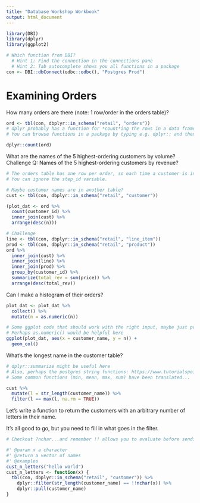 ```yaml
---
title: "Database Workshop Workbook"
output: html_document
---
```


```r
library(DBI)
library(dplyr)
library(ggplot2)

# Which function from DBI? 
  # Hint 1: Find the connection in the connections pane
  # Hint 2: Tab autocomplete shows you all functions in a package
con <- DBI::dbConnect(odbc::odbc(), "Postgres Prod")
```

# Examining Orders

How many orders are there (note: 1 row/order in the orders table)?

```r
ord <- tbl(con, dbplyr::in_schema("retail", "orders"))
# dplyr probably has a function for *count*ing the rows in a data frame...
# You can browse functions in a package by typing e.g. dplyr:: and then using arrow keys

dplyr::count(ord)
```

What are the names of the 5 highest-ordering customers by volume? 
Challenge Q: Names of the 5 highest-ordering customers by revenue?

```r
# The orders table has one row per order, so each time a customer is in there is one order.
# You can ignore the step_id variable.

# Maybe customer names are in another table?
cust <- tbl(con, dbplyr::in_schema("retail", "customer"))

(plot_dat <- ord %>%
  count(customer_id) %>%
  inner_join(cust) %>%
  arrange(desc(n)))

# Challenge
line <- tbl(con, dbplyr::in_schema("retail", "line_item"))
prod <- tbl(con, dbplyr::in_schema("retail", "product"))
ord %>%
  inner_join(cust) %>%
  inner_join(line) %>%
  inner_join(prod) %>%
  group_by(customer_id) %>%
  summarize(total_rev = sum(price)) %>%
  arrange(desc(total_rev))
```

Can I make a histogram of their orders?
```r
plot_dat <- plot_dat %>%
  collect() %>%
  mutate(n = as.numeric(n))

# Some ggplot code that should work with the right input, maybe just print the data frame if it's not?
# Perhaps as.numeric() would be helpful here
ggplot(plot_dat, aes(x = customer_name, y = n)) +
  geom_col()
```

What's the longest name in the customer table?
```r
# dplyr::summarize might be useful here
# Also, perhaps the postgres string functions: https://www.tutorialspoint.com/postgresql/postgresql_string_functions.htm
# Some common functions (min, mean, max, sum) have been translated...

cust %>%
  mutate(l = str_length(customer_name)) %>%
  filter(l == max(l, na.rm = TRUE))
```

Let's write a function to return the customers with an arbitrary number of 
letters in their name.

It's all good to go, but you need to fill in what goes in the filter.
```r
# Checkout ?nchar...and remember !! allows you to evaluate before sending

#' @param x a character
#' @return a vector of names
#' @examples
cust_n_letters("hello world")
cust_n_letters <- function(x) {
  tbl(con, dbplyr::in_schema("retail", "customer")) %>%
    dplyr::filter(str_length(customer_name) == !!nchar(x)) %>%
    dplyr::pull(customer_name)
}
```

